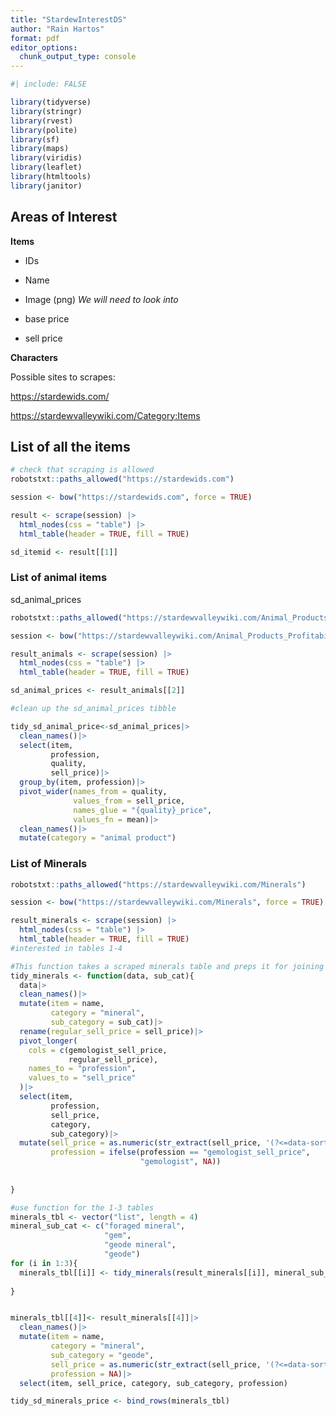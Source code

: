 ```yaml
---
title: "StardewInterestDS"
author: "Rain Hartos"
format: pdf
editor_options: 
  chunk_output_type: console
---
```


```r
#| include: FALSE

library(tidyverse)
library(stringr)
library(rvest)
library(polite)
library(sf)
library(maps)
library(viridis)
library(leaflet)
library(htmltools)
library(janitor)

```

## Areas of Interest

**Items**

-   IDs

-   Name

-   Image (png) *We will need to look into*

-   base price

-   sell price

**Characters**

Possible sites to scrapes:

<https://stardewids.com/>

<https://stardewvalleywiki.com/Category:Items>

## List of all the items

```r
# check that scraping is allowed 
robotstxt::paths_allowed("https://stardewids.com")

session <- bow("https://stardewids.com", force = TRUE)

result <- scrape(session) |>
  html_nodes(css = "table") |> 
  html_table(header = TRUE, fill = TRUE)

sd_itemid <- result[[1]]
```

### List of animal items

sd_animal_prices

```r
robotstxt::paths_allowed("https://stardewvalleywiki.com/Animal_Products_Profitability")

session <- bow("https://stardewvalleywiki.com/Animal_Products_Profitability", force = TRUE)

result_animals <- scrape(session) |>
  html_nodes(css = "table") |> 
  html_table(header = TRUE, fill = TRUE)

sd_animal_prices <- result_animals[[2]]
```

```r
#clean up the sd_animal_prices tibble

tidy_sd_animal_price<-sd_animal_prices|>
  clean_names()|>
  select(item, 
         profession, 
         quality, 
         sell_price)|>
  group_by(item, profession)|>
  pivot_wider(names_from = quality, 
              values_from = sell_price, 
              names_glue = "{quality}_price",
              values_fn = mean)|>
  clean_names()|>
  mutate(category = "animal product")
```

### List of Minerals
```r
robotstxt::paths_allowed("https://stardewvalleywiki.com/Minerals")

session <- bow("https://stardewvalleywiki.com/Minerals", force = TRUE)

result_minerals <- scrape(session) |>
  html_nodes(css = "table") |> 
  html_table(header = TRUE, fill = TRUE)
#interested in tables 1-4
```

```r

#This function takes a scraped minerals table and preps it for joining with other datasets
tidy_minerals <- function(data, sub_cat){
  data|>
  clean_names()|>
  mutate(item = name,
         category = "mineral",
         sub_category = sub_cat)|>
  rename(regular_sell_price = sell_price)|>
  pivot_longer(
    cols = c(gemologist_sell_price,
             regular_sell_price),
    names_to = "profession",
    values_to = "sell_price"
  )|>
  select(item, 
         profession, 
         sell_price,
         category,
         sub_category)|>
  mutate(sell_price = as.numeric(str_extract(sell_price, '(?<=data-sort-value=")\\d+')),
         profession = ifelse(profession == "gemologist_sell_price",
                             "gemologist", NA))
  
 
}

#use function for the 1-3 tables 
minerals_tbl <- vector("list", length = 4)
mineral_sub_cat <- c("foraged mineral",
                     "gem",
                     "geode mineral",
                     "geode")
for (i in 1:3){
  minerals_tbl[[i]] <- tidy_minerals(result_minerals[[i]], mineral_sub_cat[i])
  
}


minerals_tbl[[4]]<- result_minerals[[4]]|>
  clean_names()|>
  mutate(item = name,
         category = "mineral",
         sub_category = "geode",
         sell_price = as.numeric(str_extract(sell_price, '(?<=data-sort-value=")\\d+')),
         profession = NA)|>
  select(item, sell_price, category, sub_category, profession)

tidy_sd_minerals_price <- bind_rows(minerals_tbl)
  
```

